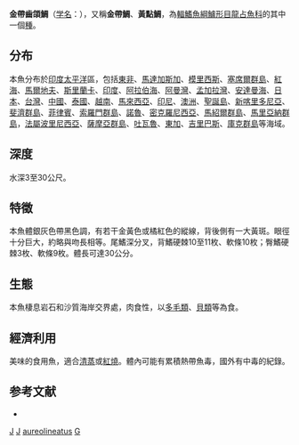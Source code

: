 {{Speciesbox
| genus = Gnathodentex
| species = aureolineatus
| status = NE
| status_system = IUCN3.1
| authority = [[Lacepède|Lacepède]], 1802<ref name='id7512'>{{cite web| url =http://www.bioinfo.cn/db05/BjdwSpecies.php?action=view&id=7512| title =金带齿颌鲷| work =《中国动物物种编目数据库》| publisher =中国科学院微生物研究所| author =中国科学院动物研究所| accessdate =2009-04-16| deadurl =yes| archiveurl =https://web.archive.org/web/20160305090220/http://www.bioinfo.cn/db05/BjdwSpecies.php?action=view&id=7512| archivedate =2016-03-05}}</ref>
| synonyms = *''Sparus aureolineatus''<br /><small>Lacepède, 1802</small>
*''Gnathodentex ocumaculatus''<br /><small>Herre, 1935</small>
*''Dentex lycogenis''<br /><small>Bennett, 1831</small>
}}
'''金帶齒頜鯛'''（[[学名|学名]]：{{lang|la|''Gnathodentex aurolineatus''}}），又稱'''金帶鯛'''、'''黃點鯛'''，為[[輻鰭魚綱|輻鰭魚綱]][[鱸形目|鱸形目]][[龍占魚科|龍占魚科]]的其中一個[[種|種]]。

==分布==
本魚分布於[[印度|印度]][[太平洋|太平洋]]區，包括[[東非|東非]]、[[馬達加斯加|馬達加斯加]]、[[模里西斯|模里西斯]]、[[塞席爾群島|塞席爾群島]]、[[紅海|紅海]]、[[馬爾地夫|馬爾地夫]]、[[斯里蘭卡|斯里蘭卡]]、[[印度|印度]]、[[阿拉伯海|阿拉伯海]]、[[阿曼灣|阿曼灣]]、[[孟加拉灣|孟加拉灣]]、[[安達曼海|安達曼海]]、[[日本|日本]]、[[台灣|台灣]]、[[中國|中國]]、[[泰國|泰國]]、[[越南|越南]]、[[馬來西亞|馬來西亞]]、[[印尼|印尼]]、[[澳洲|澳洲]]、[[聖誕島|聖誕島]]、[[新喀里多尼亞|新喀里多尼亞]]、[[斐濟群島|斐濟群島]]、[[菲律賓|菲律賓]]、[[索羅門群島|索羅門群島]]、[[諾魯|諾魯]]、[[密克羅尼西亞|密克羅尼西亞]]、[[馬紹爾群島|馬紹爾群島]]、[[馬里亞納群島|馬里亞納群島]]，[[法屬波里尼西亞|法屬波里尼西亞]]、[[薩摩亞群島|薩摩亞群島]]、[[吐瓦魯|吐瓦魯]]、[[東加|東加]]、[[吉里巴斯|吉里巴斯]]、[[庫克群島|庫克群島]]等海域。

==深度==
水深3至30公尺。

==特徵==
本魚體銀灰色帶黑色調，有若干金黃色或橘紅色的縱線，背後側有一大黃斑。眼徑十分巨大，約略與吻長相等。尾鰭深分叉，背鰭硬棘10至11枚、軟條10枚；臀鰭硬棘3枚、軟條9枚。體長可達30公分。

==生態==
本魚棲息岩石和沙質海岸交界處，肉食性，以[[多毛類|多毛類]]、[[貝類|貝類]]等為食。

==經濟利用==
美味的食用魚，適合[[清蒸|清蒸]]或[[紅燒|紅燒]]。體內可能有累積熱帶魚毒，國外有中毒的紀錄。

==参考文献==
{{reflist}}
*{{FishBase_species|genus=Gnathodentex|species=aureolineatus|year=2011|month=12}}
{{Taxonbar}}

[[Category:食用魚|J]]
[[Category:有毒魚類|J]]
[[Category:齒頜鯛屬|aureolineatus]]
[[Category:1802年描述的魚類|G]]